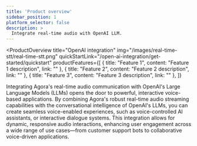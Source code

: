 ```yaml
---
title: 'Product overview'
sidebar_position: 1
platform_selector: false
description: >
  Integrate real-time audio with OpenAI LLM.
---
```


<ProductOverview
    title="OpenAI integration"
    img="/images/real-time-stt/real-time-stt.png"
    quickStartLink="/open-ai-integration/get-started/quickstart"
    productFeatures={[
        {
            title: "Feature 1",
            content: "Feature 1 description",
            link: ""
        },
        {
            title: "Feature 2",
            content: "Feature 2 description",
            link: ""
        },
        {
            title: "Feature 3",
            content: "Feature 3 description",
            link: ""
        },
    ]}

>

Integrating Agora's real-time audio communication with OpenAI's Large Language Models (LLMs) opens the door to powerful, interactive voice-based applications. By combining Agora's robust real-time audio streaming capabilities with the conversational intelligence of OpenAI's LLMs, you can create seamless voice-enabled experiences, such as voice-controlled AI assistants, or interactive dialogue systems. This integration allows for dynamic, responsive audio interactions, enhancing user engagement across a wide range of use cases—from customer support bots to collaborative voice-driven applications.

</ProductOverview>
